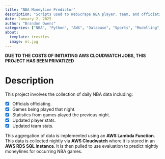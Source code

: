 ```yaml
---
title: "NBA Moneyline Predictor"
description: "Scripts used to WebScrape NBA player, team, and officiating information that is uploaded daily to an AWS:RDS instance and used to predict the moneyline of daily NBA games."
date: January 2, 2025
author: "Brandon Owens"
categories: ["NBA", "Python", "AWS", "Database", "Sports", "Modelling", "Web-Scraping", "Sports Betting"]
about:
  template: trestles
  image: ml.jpg
---
```


**DUE TO THE COSTS OF INITIATING AWS CLOUDWATCH JOBS, THIS PROJECT HAS BEEN PRIVATIZED**

# Description

This project involves the collection of daily NBA data including:

- [x] Officials officiating.
- [x] Games being played that night.
- [x] Statistics from games played the previous night.
- [x] Updated player stats.
- [x] Updated team stats.
  
This aggregation of data is implemented using an **AWS Lambda Function**. This data is collected nightly via **AWS Cloudwatch** where it is stored in an **AWS RDS SQL Instance**. It is then pulled to use evaluation to predict nightly moneylines for occurring NBA games.


